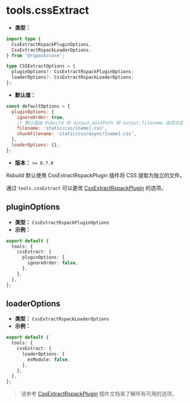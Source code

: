 # tools.cssExtract

- **类型：**

```ts
import type {
  CssExtractRspackPluginOptions,
  CssExtractRspackLoaderOptions,
} from '@rspack/core';

type CSSExtractOptions = {
  pluginOptions?: CssExtractRspackPluginOptions;
  loaderOptions?: CssExtractRspackLoaderOptions;
};
```

- **默认值：**

```js
const defaultOptions = {
  pluginOptions: {
    ignoreOrder: true,
    // 默认值由 Rsbuild 的 output.distPath 和 output.filename 选项决定
    filename: 'static/css/[name].css',
    chunkFilename: 'static/css/async/[name].css',
  },
  loaderOptions: {},
};
```

- **版本：** `>= 0.7.0`

Rsbuild 默认使用 CssExtractRspackPlugin 插件将 CSS 提取为独立的文件。

通过 `tools.cssExtract` 可以更改 [CssExtractRspackPlugin](https://rspack.rs/zh/plugins/rspack/css-extract-rspack-plugin) 的选项。

## pluginOptions

- **类型：** `CssExtractRspackPluginOptions`
- **示例：**

```ts title="rsbuild.config.ts"
export default {
  tools: {
    cssExtract: {
      pluginOptions: {
        ignoreOrder: false,
      },
    },
  },
};
```

## loaderOptions

- **类型：** `CssExtractRspackLoaderOptions`
- **示例：**

```ts title="rsbuild.config.ts"
export default {
  tools: {
    cssExtract: {
      loaderOptions: {
        esModule: false,
      },
    },
  },
};
```

> 请参考 [CssExtractRspackPlugin](https://rspack.rs/zh/plugins/rspack/css-extract-rspack-plugin) 插件文档来了解所有可用的选项。
